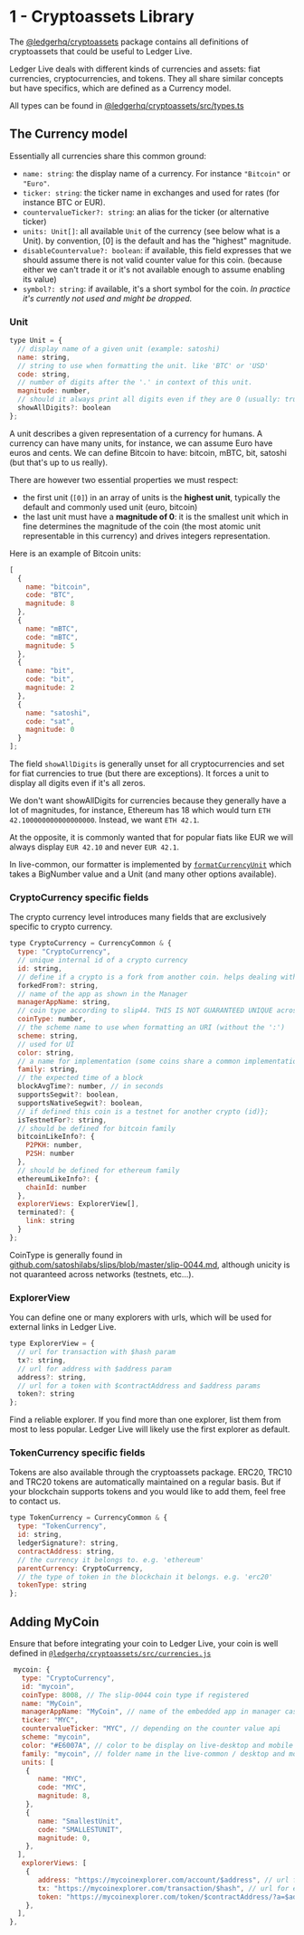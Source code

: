 
# 1 - Cryptoassets Library

The [@ledgerhq/cryptoassets](https://github.com/LedgerHQ/ledger-live/tree/develop/libs/ledgerjs/packages/cryptoassets) package contains all definitions of cryptoassets that could be useful to Ledger Live.

Ledger Live deals with different kinds of currencies and assets: fiat currencies, cryptocurrencies, and tokens.
They all share similar concepts but have specifics, which are defined as a Currency model.

All types can be found in [@ledgerhq/cryptoassets/src/types.ts](https://github.com/LedgerHQ/ledger-live/blob/develop/libs/ledgerjs/packages/cryptoassets/src/types.ts)

## The Currency model

Essentially all currencies share this common ground:

- `name: string`: the display name of a currency. For instance `"Bitcoin"` or `"Euro"`.
- `ticker: string`: the ticker name in exchanges and used for rates (for instance BTC or EUR).
- `countervalueTicker?: string`: an alias for the ticker (or alternative ticker)
- `units: Unit[]`: all available `Unit` of the currency (see below what is a Unit). by convention, [0] is the default and has the "highest" magnitude.
- `disableCountervalue?: boolean`: if available, this field expresses that we should assume there is not valid counter value for this coin. (because either we can't trade it or it's not available enough to assume enabling its value)
- `symbol?: string`: if available, it's a short symbol for the coin. <i>In practice it's currently not used and might be dropped.</i>


### Unit

```js copy
type Unit = {
  // display name of a given unit (example: satoshi)
  name: string,
  // string to use when formatting the unit. like 'BTC' or 'USD'
  code: string,
  // number of digits after the '.' in context of this unit.
  magnitude: number,
  // should it always print all digits even if they are 0 (usually: true for fiats, false for cryptos)
  showAllDigits?: boolean
};
```

A unit describes a given representation of a currency for humans. A currency can have many units, for instance, we can assume Euro have euros and cents. We can define Bitcoin to have: bitcoin, mBTC, bit, satoshi (but that's up to us really).

There are however two essential properties we must respect:

- the first unit (`[0]`) in an array of units is the **highest unit**, typically the default and commonly used unit (euro, bitcoin)
- the last unit must have a **magnitude of 0**: it is the smallest unit which in fine determines the magnitude of the coin (the most atomic unit representable in this currency) and drives integers representation.

Here is an example of Bitcoin units:

```js copy
[
  {
    name: "bitcoin",
    code: "BTC",
    magnitude: 8
  },
  {
    name: "mBTC",
    code: "mBTC",
    magnitude: 5
  },
  {
    name: "bit",
    code: "bit",
    magnitude: 2
  },
  {
    name: "satoshi",
    code: "sat",
    magnitude: 0
  }
];
```

The field `showAllDigits` is generally unset for all cryptocurrencies and set for fiat currencies to true (but there are exceptions). It forces a unit to display all digits even if it's all zeros.

We don't want showAllDigits for currencies because they generally have a lot of magnitudes, for instance, Ethereum has 18 which would turn `ETH 42.100000000000000000`. Instead, we want `ETH 42.1`.

At the opposite, it is commonly wanted that for popular fiats like EUR we will always display `EUR 42.10` and never `EUR 42.1`.

In live-common, our formatter is implemented by [`formatCurrencyUnit`](https://github.com/LedgerHQ/ledger-live/tree/develop/libs/ledger-live-common/src/currencies/formatCurrencyUnit.js) which takes a BigNumber value and a Unit (and many other options available).

### CryptoCurrency specific fields

The crypto currency level introduces many fields that are exclusively specific to crypto currency.

```js copy
type CryptoCurrency = CurrencyCommon & {
  type: "CryptoCurrency",
  // unique internal id of a crypto currency
  id: string,
  // define if a crypto is a fork from another coin. helps dealing with split/unsplit
  forkedFrom?: string,
  // name of the app as shown in the Manager
  managerAppName: string,
  // coin type according to slip44. THIS IS NOT GUARANTEED UNIQUE across currencies (e.g testnets,..)
  coinType: number,
  // the scheme name to use when formatting an URI (without the ':')
  scheme: string,
  // used for UI
  color: string,
  // a name for implementation (some coins share a common implementation like bitcoin or ethereum) - corresponds to live-common family folder name
  family: string,
  // the expected time of a block
  blockAvgTime?: number, // in seconds
  supportsSegwit?: boolean,
  supportsNativeSegwit?: boolean,
  // if defined this coin is a testnet for another crypto (id)};
  isTestnetFor?: string,
  // should be defined for bitcoin family
  bitcoinLikeInfo?: {
    P2PKH: number,
    P2SH: number
  },
  // should be defined for ethereum family
  ethereumLikeInfo?: {
    chainId: number
  },
  explorerViews: ExplorerView[],
  terminated?: {
    link: string
  }
};
```

<Callout>
  CoinType is generally found in <a href='https://github.com/satoshilabs/slips/blob/master/slip-0044.md'>github.com/satoshilabs/slips/blob/master/slip-0044.md</a>, although unicity is not quaranteed across networks (testnets, etc...).
</Callout>

### ExplorerView

You can define one or many explorers with urls, which will be used for external links in Ledger Live.

```js copy
type ExplorerView = {
  // url for transaction with $hash param
  tx?: string,
  // url for address with $address param
  address?: string,
  // url for a token with $contractAddress and $address params
  token?: string
};
```

<Callout>
  Find a reliable explorer. If you find more than one explorer, list them from most to less popular. Ledger Live will likely use the first explorer as default.
</Callout>

### TokenCurrency specific fields

Tokens are also available through the cryptoassets package. ERC20, TRC10 and TRC20 tokens are automatically maintained on a regular basis. But if your blockchain supports tokens and you would like to add them, feel free to contact us.

```js copy
type TokenCurrency = CurrencyCommon & {
  type: "TokenCurrency",
  id: string,
  ledgerSignature?: string,
  contractAddress: string,
  // the currency it belongs to. e.g. 'ethereum'
  parentCurrency: CryptoCurrency,
  // the type of token in the blockchain it belongs. e.g. 'erc20'
  tokenType: string
};
```

## Adding MyCoin

Ensure that before integrating your coin to Ledger Live, your coin is well defined in [`@ledgerhq/cryptoassets/src/currencies.js`](https://github.com/LedgerHQ/ledger-live/blob/develop/libs/ledgerjs/packages/cryptoassets/src/currencies.ts)


```js copy
 mycoin: {
   type: "CryptoCurrency",
   id: "mycoin",
   coinType: 8008, // The slip-0044 coin type if registered
   name: "MyCoin",
   managerAppName: "MyCoin", // name of the embedded app in manager case-sensitive
   ticker: "MYC",
   countervalueTicker: "MYC", // depending on the counter value api
   scheme: "mycoin",
   color: "#E6007A", // color to be display on live-desktop and mobile
   family: "mycoin", // folder name in the live-common / desktop and mobile
   units: [
    {
       name: "MYC",
       code: "MYC",
       magnitude: 8,
    },
    {
       name: "SmallestUnit",
       code: "SMALLESTUNIT",
       magnitude: 0,
    },
  ],
   explorerViews: [
    {
       address: "https://mycoinexplorer.com/account/$address", // url for exploring an address
       tx: "https://mycoinexplorer.com/transaction/$hash", // url for exploring a transaction
       token: "https://mycoinexplorer.com/token/$contractAddress/?a=$address", // url for exploring a token address
    },
  ],
},
```
